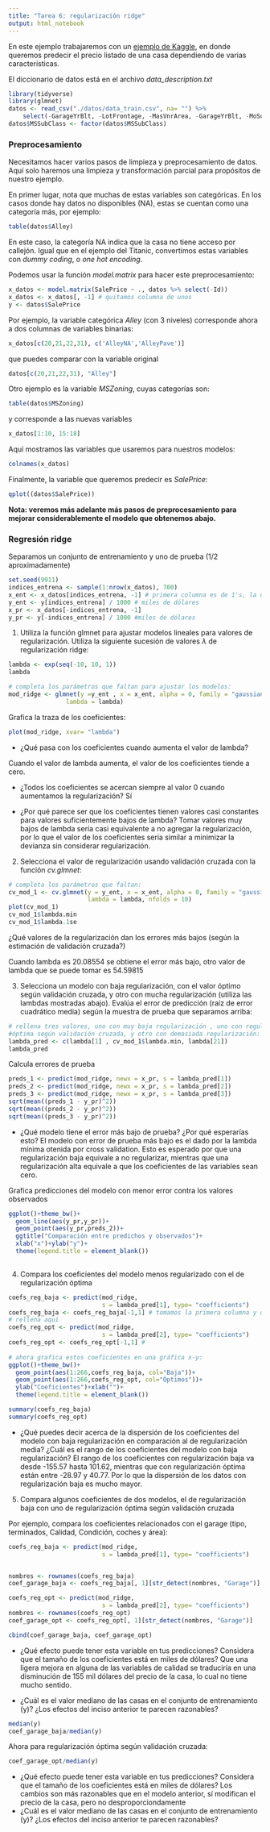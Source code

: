 ```yaml
---
title: "Tarea 6: regularización ridge"
output: html_notebook
---
```



En este ejemplo trabajaremos con un 
[ejemplo de Kaggle](https://www.kaggle.com/c/house-prices-advanced-regression-techniques), 
en donde queremos predecir el precio listado de una casa dependiendo de 
varias características.

El diccionario de datos está en el archivo *data_description.txt*

```r
library(tidyverse)
library(glmnet)
datos <- read_csv("./datos/data_train.csv", na= "") %>%
    select(-GarageYrBlt, -LotFrontage, -MasVnrArea, -GarageYrBlt, -MoSold, -PoolQC)
datos$MSSubClass <- factor(datos$MSSubClass)
```


### Preprocesamiento 

Necesitamos hacer varios pasos de limpieza y preprocesamiento de datos.
Aquí solo haremos una limpieza y transformación parcial para propósitos de
nuestro ejemplo.

En primer lugar, nota que muchas de estas variables son categóricas. En los casos donde hay
datos no disponibles (NA), estas se cuentan como una categoría más, por ejemplo:

```r
table(datos$Alley)
```

En este caso, la categoría NA indica que la casa no tiene acceso por callejón. Igual que en el ejemplo
del Titanic, convertimos estas variables con *dummy coding*, o *one hot encoding*.

Podemos usar la función *model.matrix* para hacer este preprocesamiento:

```r
x_datos <- model.matrix(SalePrice ~ ., datos %>% select(-Id))
x_datos <- x_datos[, -1] # quitamos columna de unos
y <- datos$SalePrice
```

Por ejemplo, la variable categórica *Alley* (con 3 niveles) corresponde ahora
a dos columnas de variables binarias:

```r
x_datos[c(20,21,22,31), c('AlleyNA','AlleyPave')]
```

que puedes comparar con la variable original

```r
datos[c(20,21,22,31), "Alley"]
```

Otro ejemplo es la variable *MSZoning*, cuyas categorías son:

```r
table(datos$MSZoning)
```

y corresponde a las nuevas variables

```r
x_datos[1:10, 15:18]
```

Aquí mostramos las variables que usaremos para nuestros modelos:

```r
colnames(x_datos)
```

Finalmente, la variable que queremos predecir es
*SalePrice*:

```r
qplot((datos$SalePrice))
```

**Nota: veremos más adelante más pasos de preprocesamiento para
mejorar considerablemente el modelo que obtenemos abajo.**

### Regresión ridge

Separamos un conjunto de entrenamiento y uno de prueba (1/2 aproximadamente)

```r
set.seed(9911)
indices_entrena <- sample(1:nrow(x_datos), 700)
x_ent <- x_datos[indices_entrena, -1] # primera columna es de 1's, la quitamos
y_ent <- y[indices_entrena] / 1000 # miles de dólares
x_pr <- x_datos[-indices_entrena, -1]
y_pr <- y[-indices_entrena] / 1000 #miles de dólares
```

1. Utiliza la función glmnet para ajustar modelos lineales para 
valores de regularización. Utiliza la siguiente sucesión de
valores $\lambda$ de regularización ridge:

```r
lambda <- exp(seq(-10, 10, 1))
lambda
```

```r
# completa los parámetros que faltan para ajustar los modelos:
mod_ridge <- glmnet(y =y_ent , x = x_ent, alpha = 0, family = "gaussian", 
                lambda = lambda)
```

Grafica la traza de los coeficientes:

```r
plot(mod_ridge, xvar= "lambda")
```

- ¿Qué pasa con los coeficientes cuando aumenta el valor de lambda? 

Cuando el valor de lambda aumenta, el valor de los coeficientes tiende a cero.

- ¿Todos los coeficientes se acercan siempre al valor 0 cuando aumentamos
la regularización?
Sí

- ¿Por qué parece ser que los coeficientes tienen valores casi constantes 
para valores suficientemente bajos de lambda?
Tomar valores muy bajos de lambda sería casi equivalente a no agregar la regularización, por lo que el valor de los coeficientes sería similar a minimizar la devianza sin considerar regularización.

2. Selecciona el valor de regularización usando validación
cruzada con la función *cv.glmnet*:

```r
# completa los parámetros que faltan:
cv_mod_1 <- cv.glmnet(y = y_ent, x = x_ent, alpha = 0, family = "gaussian",
                      lambda = lambda, nfolds = 10)
plot(cv_mod_1)
cv_mod_1$lambda.min
cv_mod_1$lambda.1se
```

¿Qué valores de la regularización dan los errores más bajos 
(según la estimación de validación cruzada?)

Cuando lambda es 20.08554 se obtiene el error más bajo, otro valor de lambda que se puede tomar es 54.59815

3. Selecciona un modelo con baja regularización, con el valor óptimo
según validación cruzada, y otro con mucha regularización (utiliza las lambdas
mostradas abajo).
Evalúa el
error de predicción (raíz de error cuadrático media) 
según la muestra de prueba que separamos arriba:

```r
# rellena tres valores, uno con muy baja regularización , uno con regularización
#óptima según validación cruzada, y otro con demasiada regularización:
lambda_pred <- c(lambda[1] , cv_mod_1$lambda.min, lambda[21])
lambda_pred
```

Calcula errores de prueba

```r
preds_1 <- predict(mod_ridge, newx = x_pr, s = lambda_pred[1])
preds_2 <- predict(mod_ridge, newx = x_pr, s = lambda_pred[2])
preds_3 <- predict(mod_ridge, newx = x_pr, s = lambda_pred[3])
sqrt(mean((preds_1 - y_pr)^2))
sqrt(mean((preds_2 - y_pr)^2))
sqrt(mean((preds_3 - y_pr)^2))
```

- ¿Qué modelo tiene el error más bajo de prueba? ¿Por qué esperarías esto?
El modelo con error de prueba más bajo es el dado por la lambda mínima otenida por cross validation. Esto es esperado por que una regularización baja equivale a no regularizar, mientras que una regularización alta equivale a que los coeficientes de las variables sean cero.

Grafica predicciones del modelo con menor error contra los valores observados

```r
ggplot()+theme_bw()+
  geom_line(aes(y_pr,y_pr))+
  geom_point(aes(y_pr,preds_2))+
  ggtitle("Comparación entre predichos y observados")+
  xlab("x")+ylab("y")+
  theme(legend.title = element_blank())
  
```


4. Compara los coeficientes del modelo menos regularizado con el de
regularización óptima


```r
coefs_reg_baja <- predict(mod_ridge, 
                          s = lambda_pred[1], type= "coefficients")
coefs_reg_baja <- coefs_reg_baja[-1,1] # tomamos la primera columna y quitamos intercept
# rellena aquí
coefs_reg_opt <- predict(mod_ridge, 
                          s = lambda_pred[2], type= "coefficients")
coefs_reg_opt <- coefs_reg_opt[-1,1] #
    
# ahora grafica estos coeficientes en una gráfica x-y:
ggplot()+theme_bw()+
  geom_point(aes(1:266,coefs_reg_baja, col="Baja"))+
  geom_point(aes(1:266,coefs_reg_opt, col="Óptimos"))+
  ylab("Coeficientes")+xlab("")+
  theme(legend.title = element_blank())

summary(coefs_reg_baja)
summary(coefs_reg_opt)


```

- ¿Qué puedes decir acerca de la dispersión de los coeficientes del modelo
con baja regularización en comparación al de regularización media? ¿Cuál
es el rango de los coeficientes del modelo con baja regularización? 
El rango de los coeficientes con regularización baja va desde -155.57 hasta 101.62, mientras que con regularización óptima están entre -28.97 y 40.77. Por lo que la dispersión de los datos con regularización baja es mucho mayor.

5. Compara algunos coeficientes de dos modelos, el de regularización baja con
uno de regularización óptima según validación cruzada

Por ejemplo, compara los coeficientes relacionados con el garage (tipo, terminados,
Calidad, Condición, coches y área):

```r
coefs_reg_baja <- predict(mod_ridge, 
                          s = lambda_pred[1], type= "coefficients")


nombres <- rownames(coefs_reg_baja)
coef_garage_baja <- coefs_reg_baja[, 1][str_detect(nombres, "Garage")]

coefs_reg_opt <- predict(mod_ridge, 
                          s = lambda_pred[2], type= "coefficients")
nombres <- rownames(coefs_reg_opt)
coef_garage_opt <- coefs_reg_opt[, 1][str_detect(nombres, "Garage")]

cbind(coef_garage_baja, coef_garage_opt)
```

- ¿Qué efecto puede tener esta variable en tus predicciones? Considera que el tamaño
de los coeficientes está en miles de dólares?
Que una ligera mejora en alguna de las variables de calidad se traduciría en una disminución de 155 mil dólares del precio de la casa, lo cual no tiene mucho sentido.

- ¿Cuál es el valor mediano de las casas en el conjunto de entrenamiento (y)? ¿Los
efectos del inciso anterior te parecen razonables?
```r
median(y)
coef_garage_baja/median(y)
```

Ahora para regularización óptima según validación cruzada:

```r
coef_garage_opt/median(y)
```

- ¿Qué efecto puede tener esta variable en tus predicciones? Considera que el tamaño
de los coeficientes está en miles de dólares?
Los cambios son más razonables que en el modelo anterior, sí modifican el precio de la casa, pero no desproporciondamente
- ¿Cuál es el valor mediano de las casas en el conjunto de entrenamiento (y)? ¿Los
efectos del inciso anterior te parecen razonables?



